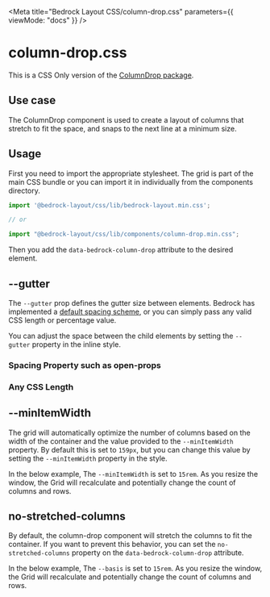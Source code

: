 

<Meta
  title="Bedrock Layout CSS/column-drop.css"
  parameters={{ viewMode: "docs" }}
/>

# column-drop.css

This is a CSS Only version of the [ColumnDrop package](/?path=/docs/components-columndrop--api).

## Use case

The ColumnDrop component is used to create a layout of columns that stretch to fit the space, and snaps to the next line at a minimum size.

## Usage

First you need to import the appropriate stylesheet. The grid is part of the main CSS bundle or you can import it in individually from the components directory.

```javascript
import '@bedrock-layout/css/lib/bedrock-layout.min.css';

// or

import "@bedrock-layout/css/lib/components/column-drop.min.css";
```

Then you add the `data-bedrock-column-drop` attribute to the desired element.

## --gutter

The `--gutter` prop defines the gutter size between elements. Bedrock has implemented a [default spacing scheme](css-only-components-spacing-properties-css--page), or you can simply pass any valid CSS length or percentage value.

You can adjust the space between the child elements by setting the `--gutter` property in the inline style.

<Canvas withSource="open">
  <Story name="--gutter">
    <h3>Spacing Property such as open-props</h3>
    <div
      data-bedrock-column-drop
      style={{ "--gutter": "var(--size-2)", "--minItemWidth": "25rem" }}
    >
      <Component />
      <Component />
      <Component />
      <Component />
      <Component />
      <Component />
      <Component />
    </div>
    <h3>Any CSS Length</h3>
    <div
      data-bedrock-column-drop
      style={{ "--gutter": "2rem", "--minItemWidth": "25rem" }}
    >
      <Component />
      <Component />
      <Component />
      <Component />
      <Component />
      <Component />
      <Component />
    </div>
  </Story>
</Canvas>

## --minItemWidth

The grid will automatically optimize the number of columns based on the width of the container and the value provided to the `--minItemWidth` property. By default this is set to `159px`, but you can change this value by setting the `--minItemWidth` property in the style.

In the below example, The `--minItemWidth` is set to `15rem`. As you resize the window, the Grid will recalculate and potentially change the count of columns and rows.

<Canvas withSource="open">
  <Story name="--minItemWidth">
    <div
      data-bedrock-column-drop
      style={{ "--gutter": "1rem", "--minItemWidth": "15rem" }}
    >
      <Component />
      <Component />
      <Component />
      <Component />
      <Component />
      <Component />
      <Component />
      <Component />
    </div>
  </Story>
</Canvas>

## no-stretched-columns

By default, the column-drop component will stretch the columns to fit the container. If you want to prevent this behavior, you can set the `no-stretched-columns` property on the `data-bedrock-column-drop` attribute.

In the below example, The `--basis` is set to `15rem`. As you resize the window, the Grid will recalculate and potentially change the count of columns and rows.

<Canvas withSource="open">
  <Story name="no-stretched-columns">
    <div
      data-bedrock-column-drop="no-stretched-columns"
      style={{ "--gutter": "1rem", "--basis": "15rem" }}
    >
      <Component />
      <Component />
      <Component />
      <Component />
      <Component />
      <Component />
      <Component />
      <Component />
    </div>
  </Story>
</Canvas>
